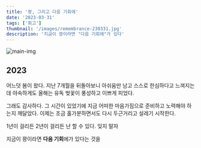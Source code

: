 ```yaml
--- 
title: '꽝, 그리고 다음 기회에' 
date: '2023-03-31' 
tags: ['회고'] 
thumbnail: '/images/remembrance-230331.jpg' 
description: '지금이 꽝이라면 "다음 기회에"가 있다' 
--- 
```


<img src="/images/remembrance-230331.jpg" alt="main-img" className="rounded-xl" />
<br />

## 2023

어느덧 봄이 왔다.
지난 7개월을 뒤돌아보니 아쉬움만 남고 스스로 한심하다고 느껴지는데 야속하게도 올해는 유독 벚꽃이 풍성하고 이쁘게 피었다.
<br />

그래도 감사하다.
그 시간이 있었기에 지금 어떠한 마음가짐으로 준비하고 노력해야 하는지 깨달았다.
이제는 조금 홀가분하면서도 다시 두근거리고 설레기 시작한다.
<br />

1년이 걸리든 2년이 걸리든 난 할 수 있다.
잊지 말자
<br />

지금이 꽝이라면 **다음 기회**에가 있다는 것을